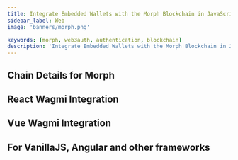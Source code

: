 ```yaml
---
title: Integrate Embedded Wallets with the Morph Blockchain in JavaScript
sidebar_label: Web
image: 'banners/morph.png'

keywords: [morph, web3auth, authentication, blockchain]
description: 'Integrate Embedded Wallets with the Morph Blockchain in JavaScript | Embedded Wallets'
---
```



<SEO
  title="Integrate Embedded Wallets with the Morph Blockchain in JavaScript"
  description="Integrate Embedded Wallets with the Morph Blockchain in JavaScript | Embedded Wallets"
  image="https://web3auth.io/docs/banners/morph.png"
  slug="/embedded-wallets/connect-blockchain/evm/morph/web"
/>

## Chain Details for Morph

<ChainDetailsMorph />

## React Wagmi Integration

<ReactWagmiIntegration />

## Vue Wagmi Integration

<VueWagmiIntegration />

## For VanillaJS, Angular and other frameworks

<JsBlockchainMethods />
